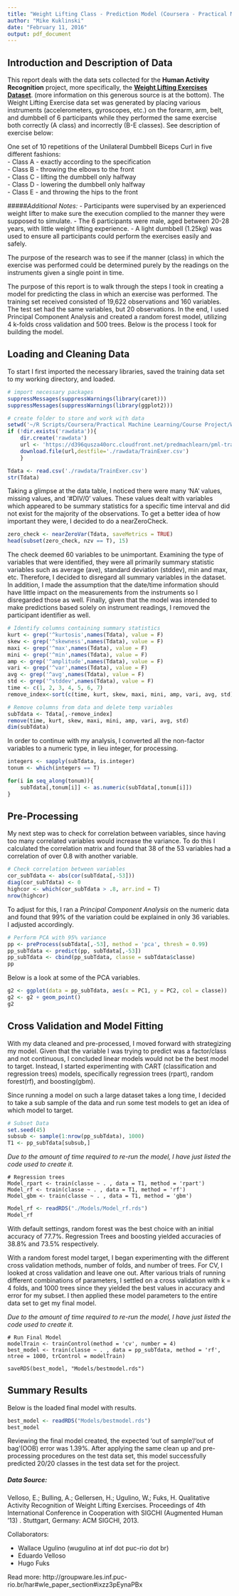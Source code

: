 ```yaml
---
title: "Weight Lifting Class - Prediction Model (Coursera - Practical Machine Learning)"
author: "Mike Kuklinski"
date: "February 11, 2016"
output: pdf_document
---
```


## Introduction and Description of Data

This report deals with the data sets collected for the **Human Activity Recognition** project, more specifically, the [**Weight Lifting Exercises Dataset**]( http://groupware.les.inf.puc-rio.br/har). (more information on this generous source is at the bottom). The Weight Lifting Exercise data set was generated by placing various instruments (accelerometers, gyroscopes, etc.) on the forearm, arm, belt, and dumbbell of 6 participants while they performed the same exercise both correctly (A class) and incorrectly (B-E classes). See description of exercise below:

One set of 10 repetitions of the Unilateral Dumbbell Biceps Curl in five different fashions:   
- Class A - exactly according to the specification  
- Class B - throwing the elbows to the front  
- Class C - lifting the dumbbell only halfway  
- Class D - lowering the dumbbell only halfway  
- Class E - and throwing the hips to the front  
  
  
#####*Additional Notes:*
- Participants were supervised by an experienced weight lifter to make sure the execution complied to the manner they were supposed to simulate. 
- The 6 participants were male, aged between 20-28 years, with little weight lifting experience. 
- A light dumbbell (1.25kg) was used to ensure all participants could perform the exercises easily and safely.


The purpose of the research was to see if the manner (class) in which the exercise was performed could be determined purely by the readings on the instruments given a single point in time. 

The purpose of this report is to walk through the steps I took in creating a model for predicting the class in which an exercise was performed. The training set received consisted of 19,622 observations and 160 variables. The test set had the same variables, but 20 observations. In the end, I used Principal Component Analysis and created a random forest model, utilizing 4 k-folds cross validation and 500 trees. Below is the process I took for building the model. 

## Loading and Cleaning Data

To start I first imported the necessary libraries, saved the training data set to my working directory, and loaded.

```r
# import necessary packages
suppressMessages(suppressWarnings(library(caret)))
suppressMessages(suppressWarnings(library(ggplot2)))

# create folder to store and work with data
setwd('~/R Scripts/Coursera/Practical Machine Learning/Course Project/Weight_Lifting_Class_Prediction_Model/')
if (!dir.exists('rawdata')){
    dir.create('rawdata')
    url <- 'https://d396qusza40orc.cloudfront.net/predmachlearn/pml-training.csv'
    download.file(url,destfile='./rawdata/TrainExer.csv')
    }

Tdata <- read.csv('./rawdata/TrainExer.csv')
str(Tdata)
```

Taking a glimpse at the data table, I noticed there were many 'NA' values, missing values, and '#DIV/0' values. These values dealt with variables which appeared to be summary statistics for a specific time interval and did not exist for the majority of the observations. To get a better idea of how important they were, I decided to do a nearZeroCheck.

```r
zero_check <- nearZeroVar(Tdata, saveMetrics = TRUE)
head(subset(zero_check, nzv == T), 15)
```

The check deemed 60 variables to be unimportant. Examining the type of variables that were identified, they were all primarily summary statistic variables such as average (ave), standard deviation (stddev), min and max, etc. Therefore, I decided to disregard all summary variables in the dataset. In addition, I made the assumption that the date/time information should have little impact on the measurements from the instruments so I disregarded those as well. Finally, given that the model was intended to make predictions based solely on instrument readings, I removed the participant identifier as well.

```r
# Identify columns containing summary statistics
kurt <- grep('^kurtosis',names(Tdata), value = F)
skew <- grep('^skewness',names(Tdata), value = F)
maxi <- grep('^max',names(Tdata), value = F)
mini <- grep('^min',names(Tdata), value = F)
amp <- grep('^amplitude',names(Tdata), value = F)
vari <- grep('^var',names(Tdata), value = F)
avg <- grep('^avg',names(Tdata), value = F)
std <- grep('^stddev',names(Tdata), value = F)
time <- c(1, 2, 3, 4, 5, 6, 7)
remove_index<-sort(c(time, kurt, skew, maxi, mini, amp, vari, avg, std))

# Remove columns from data and delete temp variables
subTdata <- Tdata[,-remove_index]
remove(time, kurt, skew, maxi, mini, amp, vari, avg, std)
dim(subTdata)
```

In order to continue with my analysis, I converted all the non-factor variables to a numeric type, in lieu integer, for processing.

```r
integers <- sapply(subTdata, is.integer)
tonum <- which(integers == T)

for(i in seq_along(tonum)){
    subTdata[,tonum[i]] <- as.numeric(subTdata[,tonum[i]])
}
```

## Pre-Processing

My next step was to check for correlation between variables, since having too many correlated variables would increase the variance. To do this I calculated the correlation matrix and found that 38 of the 53 variables had a correlation of over 0.8 with another variable.

```r
# Check correlation between variables
cor_subTdata <- abs(cor(subTdata[,-53]))
diag(cor_subTdata) <- 0
highcor <- which(cor_subTdata > .8, arr.ind = T)
nrow(highcor)
```

To adjust for this, I ran a *Principal Component Analysis* on the numeric data and found that 99% of the variation could be explained in only 36 variables. I adjusted accordingly.

```r
# Perform PCA with 95% variance
pp <- preProcess(subTdata[,-53], method = 'pca', thresh = 0.99)
pp_subTdata <- predict(pp, subTdata[,-53])
pp_subTdata <- cbind(pp_subTdata, classe = subTdata$classe)
pp
```

Below is a look at some of the PCA variables.

```r
g2 <- ggplot(data = pp_subTdata, aes(x = PC1, y = PC2, col = classe))
g2 <- g2 + geom_point()
g2
```


## Cross Validation and Model Fitting

With my data cleaned and pre-processed, I moved forward with strategizing my model. Given that the variable I was trying to predict was a factor/class and not continuous, I concluded linear models would not be the best model to target. Instead, I started experimenting with CART (classification and regression trees) models, specifically regression trees (rpart), random forest(rf), and boosting(gbm). 

Since running a model on such a large dataset takes a long time, I decided to take a sub sample of the data and run some test models to get an idea of which model to target.

```r
# Subset Data
set.seed(45)
subsub <- sample(1:nrow(pp_subTdata), 1000)
T1 <- pp_subTdata[subsub,]
```

*Due to the amount of time required to re-run the model, I have just listed the code used to create it.*
```
# Regression trees
Model_rpart <- train(classe ~ . , data = T1, method = 'rpart')
Model_rf <- train(classe ~ . , data = T1, method = 'rf')
Model_gbm <- train(classe ~ . , data = T1, method = 'gbm')
```
```r
Model_rf <- readRDS("./Models/Model_rf.rds")
Model_rf
```

With default settings, random forest was the best choice with an initial accuracy of 77.7%. Regression Trees and boosting yielded accuracies of 38.8% and 73.5% respectively.

With a random forest model target, I began experimenting with the different cross validation methods, number of folds, and number of trees. For CV, I looked at cross validation and leave one out. After various trials of running different combinations of parameters, I settled on a cross validation with k = 4 folds, and 1000 trees since they yielded the best values in accuracy and error for my subset. I then applied these model parameters to the entire data set to get my final model.

*Due to the amount of time required to re-run the model, I have just listed the code used to create it.*
```
# Run Final Model
modelTrain <- trainControl(method = 'cv', number = 4)
best_model <- train(classe ~ . , data = pp_subTdata, method = 'rf', ntree = 1000, trControl = modelTrain)

saveRDS(best_model, "Models/bestmodel.rds")
```

## Summary Results
  
Below is the loaded final model with results.
```r
best_model <- readRDS("Models/bestmodel.rds")
best_model
```


Reviewing the final model created, the expected 'out of sample'/'out of bag'(OOB) error
was 1.39%. After applying the same clean up and pre-processing procedures on the test data set, this model successfully predicted 20/20 classes in the test data set for the project.
    
      
        
    
    
    
  
      
##### **Data Source:**

Velloso, E.; Bulling, A.; Gellersen, H.; Ugulino, W.; Fuks, H. Qualitative Activity Recognition of Weight Lifting Exercises. Proceedings of 4th International Conference in Cooperation with SIGCHI (Augmented Human '13) . Stuttgart, Germany: ACM SIGCHI, 2013.

Collaborators:

- Wallace Ugulino (wugulino at inf dot puc-rio dot br)
- Eduardo Velloso
- Hugo Fuks 

Read more: http://groupware.les.inf.puc-rio.br/har#wle_paper_section#ixzz3pEynaPBx